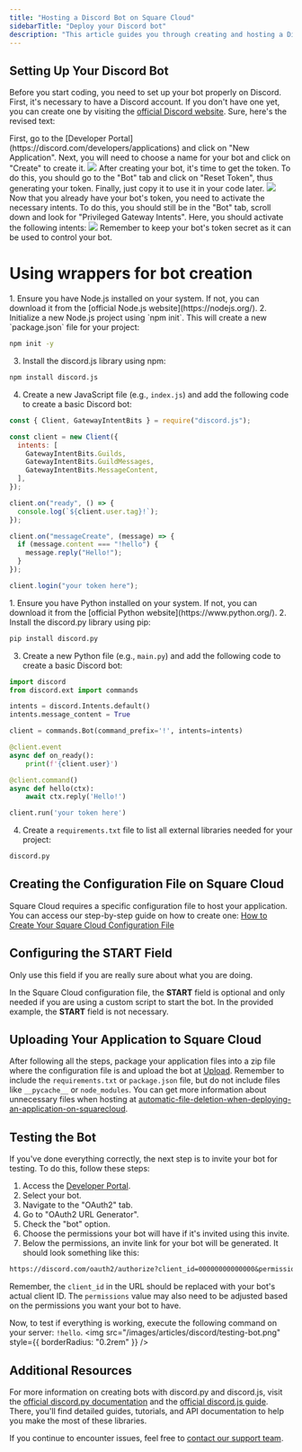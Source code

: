 ```yaml
---
title: "Hosting a Discord Bot on Square Cloud"
sidebarTitle: "Deploy your Discord bot"
description: "This article guides you through creating and hosting a Discord bot on Square Cloud."
---
```


## Setting Up Your Discord Bot

Before you start coding, you need to set up your bot properly on Discord. First, it's necessary to have a Discord account. If you don't have one yet, you can create one by visiting the [official Discord website](https://discord.com/).
Sure, here's the revised text:

<AccordionGroup>
  <Accordion title="Getting Started" icon="rocket" iconType="solid">
    First, go to the [Developer Portal](https://discord.com/developers/applications) and click on "New Application". Next, you will need to choose a name for your bot and click on "Create" to create it.
    <Frame>
      <img src="/images/articles/discord/getting-started.png" style={{ borderRadius: "0.2rem" }} />
    </Frame>
  </Accordion>

  <Accordion title="Getting the Token" icon="key" iconType="solid">
    After creating your bot, it's time to get the token. To do this, you should go to the "Bot" tab and click on "Reset Token", thus generating your token. Finally, just copy it to use it in your code later.
    <Frame>
      <img src="/images/articles/discord/getting-the-token.png" style={{ borderRadius: "0.2rem" }} />
    </Frame>
  </Accordion>
  <Accordion title="Activating Privileged Intents" icon="message" iconType="solid">
   Now that you already have your bot's token, you need to activate the necessary intents. To do this, you should still be in the "Bot" tab, scroll down and look for "Privileged Gateway Intents". Here, you should activate the following intents:
    <Frame>
      <img src="/images/articles/discord/intent.png" style={{ borderRadius: "0.2rem" }} />
    </Frame>
  </Accordion>
</AccordionGroup>
<Warning>Remember to keep your bot's token secret as it can be used to control your bot.</Warning>

# Using wrappers for bot creation
<Tabs>
  <Tab title="Discord.js">
    1. Ensure you have Node.js installed on your system. If not, you can download it from the [official Node.js website](https://nodejs.org/).
2. Initialize a new Node.js project using `npm init`. This will create a new `package.json` file for your project:

```bash
npm init -y
```

3. Install the discord.js library using npm:

```bash
npm install discord.js
```

4. Create a new JavaScript file (e.g., `index.js`) and add the following code to create a basic Discord bot:

```javascript index.js
const { Client, GatewayIntentBits } = require("discord.js");

const client = new Client({
  intents: [
    GatewayIntentBits.Guilds,
    GatewayIntentBits.GuildMessages,
    GatewayIntentBits.MessageContent,
  ],
});

client.on("ready", () => {
  console.log(`${client.user.tag}!`);
});

client.on("messageCreate", (message) => {
  if (message.content === "!hello") {
    message.reply("Hello!");
  }
});

client.login("your token here");
```
  </Tab>
    <Tab title="Discord.py">
    1. Ensure you have Python installed on your system. If not, you can download it from the [official Python website](https://www.python.org/).
    2. Install the discord.py library using pip:

```bash
pip install discord.py
```

3. Create a new Python file (e.g., `main.py`) and add the following code to create a basic Discord bot:

```python main.py
import discord
from discord.ext import commands

intents = discord.Intents.default()
intents.message_content = True

client = commands.Bot(command_prefix='!', intents=intents)

@client.event
async def on_ready():
    print(f'{client.user}')

@client.command()
async def hello(ctx):
    await ctx.reply('Hello!')

client.run('your token here')
```

4. Create a `requirements.txt` file to list all external libraries needed for your project:

```txt requirements.txt
discord.py
```
  </Tab>
</Tabs>

## Creating the Configuration File on Square Cloud

Square Cloud requires a specific configuration file to host your application. You can access our step-by-step guide on how to create one:
[How to Create Your Square Cloud Configuration File](https://docs.squarecloud.app/articles/how-to-create-your-squarecloud-configuration-file)

## Configuring the START Field
<Warning>Only use this field if you are really sure about what you are doing.</Warning>

In the Square Cloud configuration file, the **START** field is optional and only needed if you are using a custom script to start the bot. In the provided example, the **START** field is not necessary.

## Uploading Your Application to Square Cloud

After following all the steps, package your application files into a zip file where the configuration file is and upload the bot at [Upload](https://squarecloud.app/dashboard/upload). Remember to include the `requirements.txt` or `package.json` file, but do not include files like `__pycache__` or `node_modules`. You can get more information about unnecessary files when hosting at [automatic-file-deletion-when-deploying-an-application-on-squarecloud](https://docs.squarecloud.app/faqs/automatic-file-deletion-when-deploying-an-application-on-squarecloud).

## Testing the Bot

If you've done everything correctly, the next step is to invite your bot for testing. To do this, follow these steps:

1. Access the [Developer Portal](https://discord.com/developers/applications).
2. Select your bot.
3. Navigate to the "OAuth2" tab.
4. Go to "OAuth2 URL Generator".
5. Check the "bot" option.
6. Choose the permissions your bot will have if it's invited using this invite.
7. Below the permissions, an invite link for your bot will be generated. It should look something like this:
```txt
https://discord.com/oauth2/authorize?client_id=00000000000000&permissions=8&scope=bot
```

Remember, the `client_id` in the URL should be replaced with your bot's actual client ID. The `permissions` value may also need to be adjusted based on the permissions you want your bot to have.

Now, to test if everything is working, execute the following command on your server: `!hello`.
    <Frame>
      <img src="/images/articles/discord/testing-bot.png" style={{ borderRadius: "0.2rem" }} />
    </Frame>

## Additional Resources

For more information on creating bots with discord.py and discord.js, visit the [official discord.py documentation](https://discordpy.readthedocs.io/en/latest/) and the [official discord.js guide](https://discordjs.guide/). There, you'll find detailed guides, tutorials, and API documentation to help you make the most of these libraries.

If you continue to encounter issues, feel free to [contact our support team](/company/support).